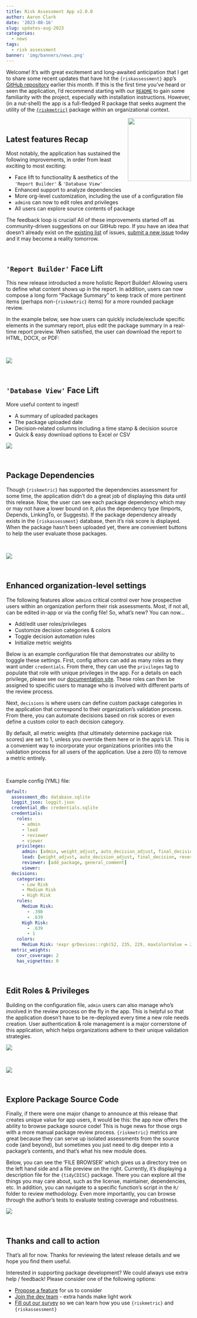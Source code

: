 ```yaml
---
title: Risk Assessment App v2.0.0
author: Aaron Clark
date: '2023-08-16'
slug: updates-aug-2023
categories: 
  - news
tags:
  - risk assessment
banner: 'img/banners/news.png'
---
```


Welcome! It's with great excitement and long-awaited anticipation that I get to share some recent updates that have hit the `{riskassessment}` app's [GitHub repository](https://github.com/pharmaR/riskassessment) earlier this month. If this is the first time you've heard or seen the application, I'd recommend starting with our [`README`](https://github.com/pharmaR/riskassessment#readme) to gain some familiarity with the project, especially with installation instructions. However, (in a nut-shell) the app is a full-fledged R package that seeks augment the utility of the [`{riskmetric}`](https://github.com/pharmaR/riskmetric) package within an organizational context.

<!-- to render html in RStudio, I used the following filepath -->
<!-- ../../blog/2023-08-16-riskassessment-new-release-updates_files/riskassessment_logo.png -->

<a href='https://bit.ly/raa_docs'><img src="/blog/2023-08-16-riskassessment-new-release-updates_files/riskassessment_logo.png" align="right" height="172" style="float:right; height:172px;"/></a>



<br>

## Latest features Recap

Most notably, the application has sustained the following improvements, in order from least exciting to most exciting:

* Face lift to functionality & aesthetics of the `'Report Builder'` & `'Database View'`
* Enhanced support to analyze dependencies
* More org-level customization, including the use of a configuration file 
* `admin`s can now to edit roles and privileges
* All users can explore source contents of package

The feedback loop is crucial! All of these improvements started off as community-driven suggestions on our GitHub repo. If you have an idea that doesn't already exist on the [existing list](https://github.com/pharmaR/riskassessment/issues) of issues, [submit a new issue](https://github.com/pharmaR/riskassessment/issues/new) today and it may become a reality tomorrow.


<br>


## `'Report Builder'` Face Lift

This new release introducted a more holistic Report Builder! Allowing users to define what content shows up in the report. In addition, users can now compose a long form "Package Summary" to keep track of more pertinent items (perhaps non-`{riskmetric}` items) for a more rounded package review.

In the example below, see how users can quickly include/exclude specific elements in the summary report, plus edit the package summary in a real-time report preview. When satisfied, the user can download the report to HTML, DOCX, or PDF:

<br>

  
![](/blog/2023-08-16-riskassessment-new-release-updates_files/report_builder.gif)



<br>

## `'Database View'` Face Lift 

More useful content to ingest!

  * A summary of uploaded packages
  * The package uploaded date
  * Decision-related columns including a time stamp & decision source
  * Quick & easy download options to Excel or CSV


![](/blog/2023-08-16-riskassessment-new-release-updates_files/uploaded_pkgs.png)




<br>

## Package Dependencies

Though `{riskmetric}` has supported the dependencies assessment for some time, the application didn't do a great job of displaying this data until this release. Now, the user can see each package dependency which may or may not have a lower bound on it, plus the dependency type (Imports, Depends, LinkingTo, or Suggests). If the package dependency already exists in the `{riskassessment}` database, then it's risk score is displayed. When the package hasn't been uploaded yet, there are convenient buttons to help the user evaluate those packages.

<br>

![](/blog/2023-08-16-riskassessment-new-release-updates_files/dependencies.png)






<br>

## Enhanced organization-level settings


The following features allow `admin`s critical control over how prospective users within an organization perform their risk assessments. Most, if not all, can be edited in-app or via the config file! So, what's new? You can now...

* Add/edit user roles/privileges
* Customize decision categories & colors
* Toggle decision automation rules
* Initialize metric weights

Below is an example configuration file that demonstrates our ability to togggle these settings. First, config athors can add as many roles as they want under `credentials`. From there, they can use the `privileges` tag to populate that role with unique privileges in the app. For a details on each privilege, please see our [documentation site](https://pharmar.github.io/riskassessment/articles/User_Roles_and_Privileges.html#privileges). These roles can then be assigned to specific users to manage who is involved with different parts of the review process.

Next, `decisions` is where users can define custom package categories in the application that correspond to their organization's validation process. From there, you can automate decisions based on risk scores or even define a custom color to each decision category.

By default, all metric weights (that ultimately determine package risk scores) are set to 1, unless you override them here or in the app's UI. This is a convenient way to incorporate your organizations priorities into the validation process for all users of the application. Use a zero (0) to remove a metric entirely.

<br>

Example config (YML) file:

```yml
default:
  assessment_db: database.sqlite
  loggit_json: loggit.json
  credential_db: credentials.sqlite
  credentials:
    roles:
      - admin
      - lead
      - reviewer
      - viewer
    privileges:
      admin: [admin, weight_adjust, auto_decision_adjust, final_decision, revert_decision, add_package, delete_package, overall_comment, general_comment]
      lead: [weight_adjust, auto_decision_adjust, final_decision, revert_decision, add_package, delete_package, overall_comment, general_comment]
      reviewer: [add_package, general_comment]
      viewer:
  decisions:
    categories:
      - Low Risk
      - Medium Risk
      - High Risk
    rules:
      Medium Risk:
        - .398
        - .639
      High Risk:
        - .639
        - 1
    colors:
      Medium Risk: !expr grDevices::rgb(52, 235, 229, maxColorValue = 255)
  metric_weights:
    covr_coverage: 2
    has_vignettes: 0
```





<br>

## Edit Roles & Privileges

Building on the configuration file, `admin` users can also manage who's involved in the review process on the fly in the app. This is helpful so that the application doesn't have to be re-deployed every time a new role needs creation. User authentication & role management is a major cornerstone of this application, which helps organizations adhere to their unique validation strategies.

![](/blog/2023-08-16-riskassessment-new-release-updates_files/roles_privileges.png)

<br>

![](/blog/2023-08-16-riskassessment-new-release-updates_files/edit_roles.png)


<br>

## Explore Package Source Code

Finally, if there were one major change to announce at this release that creates unique value for app users, it would be this: the app now offers the ability to browse package source code! This is huge news for those orgs with a more manual package review process. `{riskmetric}` metrics are great because they can serve up isolated assessments from the source code (and beyond), but sometimes you just need to dig deeper into a package's contents, and that's what his new module does. 

Below, you can see the 'FILE BROWSER' which gives us a directory tree on the left hand side and a file preview on the right. Currently, it's displaying a description file for the `{tidyCDISC}` package. There you can explore all the things you may care about, such as the license, maintainer, dependencies, etc. In addition, you can navigate to a specific function's script in the `R/` folder to review methodology. Even more importantly, you can browse through the author's tests to evaluate testing coverage and robustness.

![](/blog/2023-08-16-riskassessment-new-release-updates_files/source_explorer.png)


<br>

## Thanks and call to action

That's all for now. Thanks for reviewing the latest release details and we hope you find them useful.

Interested in supporting package development? We could always use extra help / feedback! Please consider one of the following options:

* [Propose a feature](https://github.com/pharmaR/riskassessment/issues/new) for us to consider
* [Join the dev team](https://www.pharmar.org/contribute/) - extra hands make light work
* [Fill out our survey](https://bit.ly/risk_survey) so we can learn how you use `{riskmetric}` and `{riskassessment}`

<br>

<br>



